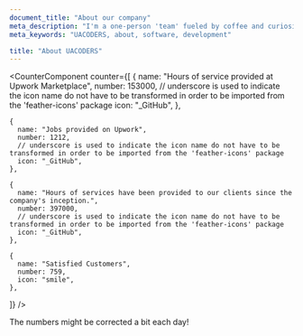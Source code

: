 ```yaml
---
document_title: "About our company"
meta_description: "I'm a one-person 'team' fueled by coffee and curiosity, crafting efficient, no-nonsense solutions to tackle your business challenges. No corporate fluff, just great code."
meta_keywords: "UACODERS, about, software, development"

title: "About UACODERS"
---
```


<Section 
  section={{ 
    title: "Short history",
    content: "UACODERS was founded in 1999 by a group of educators from Zhytomyr State Technological University (Ukraine) as an enterprise focused on custom software development and outsourcing."
  }} 
/>

<Section 
  section={{ 
    title: "Team Recruitment and Growth",
    content: "The best source of professionals came from the university's final-year students, allowing us to select top talent who had been trained under our guidance for 5-6 years. We also recruited professionals via job search platforms, conducting rigorous testing to ensure expertise. Over time, we expanded our team with specialists from various IT fields, bringing in C/C++, Java, Delphi, PHP, Perl, MySQL, Assembler experts and professionals skilled in Windows API, COM, DOM, Linux architecture, security, cryptography, networking, and advanced algorithms."
  }} 
/>

<Section 
  section={{ 
    title: "Remote Expansion",
    content: "By 2003 we started integrating remote professionals from other countries, enhancing our capabilities across multiple technologies."
  }} 
/>

<Section 
  section={{ 
    title: "Work Flexibility",
    content: "Most of our coders work full-time, while others follow a flexible schedule based on project needs."
  }} 
/>

<Section 
  section={{ 
    title: "Collaboration Models",
    content: "Our customers can choose their preferred collaboration style: daily consulting, short-term or long-term projects, ongoing software support, dedicated teams managed by UACODERS or the customer, or a custom low-cost office setup for client teams in Ukraine."
  }} 
/>

<Section 
  section={{ 
    title: "Get a Quote",
    content: "We are always open to discussing pricing. Email us for.quote@uacoders.com and submit your project details. After reviewing your requirements, our task managers will provide a price estimate and timeline—usually within 48 hours or less."
  }} 
/>




<CounterComponent
  counter={[
    {
      name: "Hours of service provided at Upwork Marketplace",
      number: 153000,
      // underscore is used to indicate the icon name do not have to be transformed in order to be imported from the 'feather-icons' package
      icon: "_GitHub",
    },

    {
      name: "Jobs provided on Upwork",
      number: 1212,
      // underscore is used to indicate the icon name do not have to be transformed in order to be imported from the 'feather-icons' package
      icon: "_GitHub",
    },
 
    {
      name: "Hours of services have been provided to our clients since the company's inception.",
      number: 397000,
      // underscore is used to indicate the icon name do not have to be transformed in order to be imported from the 'feather-icons' package
      icon: "_GitHub",
    },

    {
      name: "Satisfied Customers",
      number: 759,
      icon: "smile",
    },
  ]}
/>
<p class="text-text-disabled text-sm text-center mt-4">The numbers might be corrected a bit each day!</p>

<br/>

